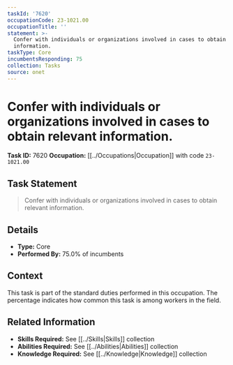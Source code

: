 ```yaml
---
taskId: '7620'
occupationCode: 23-1021.00
occupationTitle: ''
statement: >-
  Confer with individuals or organizations involved in cases to obtain relevant
  information.
taskType: Core
incumbentsResponding: 75
collection: Tasks
source: onet
---
```

# Confer with individuals or organizations involved in cases to obtain relevant information.

**Task ID:** 7620
**Occupation:** [[../Occupations|Occupation]] with code `23-1021.00`

## Task Statement

> Confer with individuals or organizations involved in cases to obtain relevant information.

## Details

- **Type:** Core
- **Performed By:** 75.0% of incumbents

## Context

This task is part of the standard duties performed in this occupation. The percentage indicates how common this task is among workers in the field.

## Related Information

- **Skills Required:** See [[../Skills|Skills]] collection
- **Abilities Required:** See [[../Abilities|Abilities]] collection
- **Knowledge Required:** See [[../Knowledge|Knowledge]] collection
